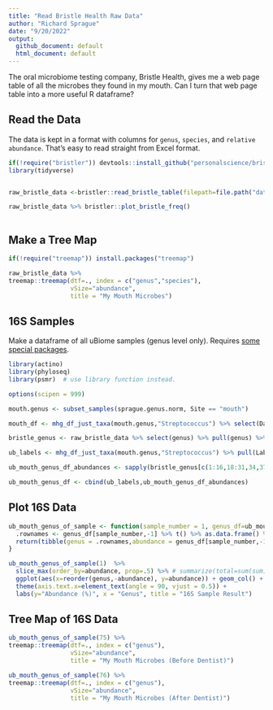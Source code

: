 ```yaml
---
title: "Read Bristle Health Raw Data"
author: "Richard Sprague"
date: "9/20/2022"
output:
  github_document: default
  html_document: default
---
```


The oral microbiome testing company, Bristle Health, gives me a web page table of all the microbes they found in my mouth. Can I turn that web page table into a more useful R dataframe?

## Read the Data

The data is kept in a format with columns for `genus`, `species`, and `relative abundance`. That's easy to read straight from Excel format.

```r
if(!require("bristler")) devtools::install_github("personalscience/bristler")
library(tidyverse)


raw_bristle_data <-bristler::read_bristle_table(filepath=file.path("data/BristleHealthRaw.xlsx"))

raw_bristle_data %>% bristler::plot_bristle_freq()
  
```

## Make a Tree Map

```r
if(!require("treemap")) install.packages("treemap")

raw_bristle_data %>% 
treemap::treemap(dtf=., index = c("genus","species"),
                 vSize="abundance",
                 title = "My Mouth Microbes")

```


## 16S Samples

Make a dataframe of all uBiome samples (genus level only). Requires [some special packages](https://github.com/richardsprague/actino). 

```r


library(actino)
library(phyloseq)
library(psmr)  # use library function instead.

options(scipen = 999)

mouth.genus <- subset_samples(sprague.genus.norm, Site == "mouth")

mouth_df <- mhg_df_just_taxa(mouth.genus,"Streptococcus") %>% select(Date,Label,abundance)

bristle_genus <- raw_bristle_data %>% select(genus) %>% pull(genus) %>% unique()

ub_labels <- mhg_df_just_taxa(mouth.genus,"Streptococcus") %>% pull(Label)

ub_mouth_genus_df_abundances <- sapply(bristle_genus[c(1:16,18:31,34,37)],function(x) {mhg_df_just_taxa(mouth.genus,x) %>% pull(abundance)/1000000}) %>% as.data.frame()

ub_mouth_genus_df <- cbind(ub_labels,ub_mouth_genus_df_abundances)

```

## Plot 16S Data

```r

ub_mouth_genus_of_sample <- function(sample_number = 1, genus_df=ub_mouth_genus_df) {
  .rownames <- genus_df[sample_number,-1] %>% t() %>% as.data.frame() %>% rownames() 
  return(tibble(genus = .rownames,abundance = genus_df[sample_number,-1] %>% t() %>% as.vector() ))
}

ub_mouth_genus_of_sample(1)  %>% 
  slice_max(order_by=abundance, prop=.5) %>% # summarize(total=sum(sum))# %>% 
  ggplot(aes(x=reorder(genus,-abundance), y=abundance)) + geom_col() + 
  theme(axis.text.x=element_text(angle = 90, vjust = 0.5)) +
  labs(y="Abundance (%)", x = "Genus", title = "16S Sample Result")
```

## Tree Map of 16S Data

```r

ub_mouth_genus_of_sample(75) %>% 
treemap::treemap(dtf=., index = c("genus"),
                 vSize="abundance",
                 title = "My Mouth Microbes (Before Dentist)")

ub_mouth_genus_of_sample(76) %>% 
treemap::treemap(dtf=., index = c("genus"),
                 vSize="abundance",
                 title = "My Mouth Microbes (After Dentist)")

```
